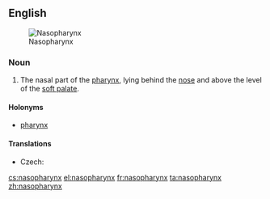 ==English==
{{wikipedia}}
[[Image:Pharynx diagram-fr.svg|thumb|Nasopharynx]]

===Noun===
{{en-noun|es|nasopharynges}}

# {{context|anatomy|lang=en}} The nasal part of the [[pharynx]], lying behind the [[nose]] and above the level of the [[soft palate]].

====Holonyms====
* [[pharynx]]

====Translations====
{{trans-top|nasal part of the pharynx}}
* Czech: {{t+|cs|nosohltan|m}}
{{trans-mid}}
{{trans-bottom}}

[[cs:nasopharynx]]
[[el:nasopharynx]]
[[fr:nasopharynx]]
[[ta:nasopharynx]]
[[zh:nasopharynx]]